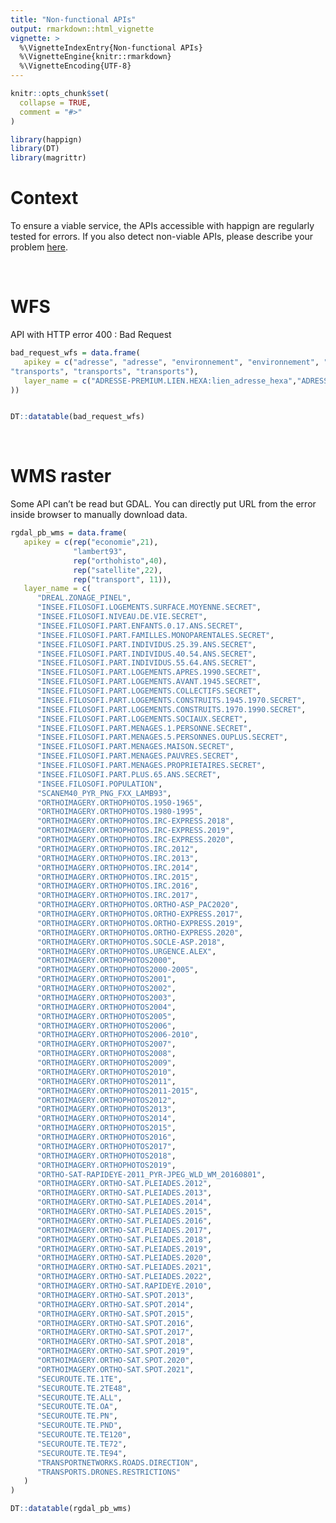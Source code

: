 ```yaml
---
title: "Non-functional APIs"
output: rmarkdown::html_vignette
vignette: >
  %\VignetteIndexEntry{Non-functional APIs}
  %\VignetteEngine{knitr::rmarkdown}
  %\VignetteEncoding{UTF-8}
---
```


```r
knitr::opts_chunk$set(
  collapse = TRUE,
  comment = "#>"
)
```

```r
library(happign)
library(DT)
library(magrittr)
```

# Context
To ensure a viable service, the APIs accessible with happign are regularly tested for errors. If you also detect non-viable APIs, please describe your problem [here](https://github.com/paul-carteron/happign/issues).

<br/>

# WFS

API with HTTP error 400 : Bad Request


```r
bad_request_wfs = data.frame(
   apikey = c("adresse", "adresse", "environnement", "environnement", "parcellaire", 
"transports", "transports", "transports"),
   layer_name = c("ADRESSE-PREMIUM.LIEN.HEXA:lien_adresse_hexa","ADRESSE-PREMIUM.LIEN.IRIS:lien_adresse_iris", "MESURES_COMPENSATOIRES:emprises_lineaires", "MESURES_COMPENSATOIRES:emprises_ponctuelles", "CADASTRALPARCELS.PARCELLAIRE_EXPRESS:borne_parcelle", "SECUROUT.TE:n_te_prescription", "SECUROUT.TE:n_te_rel_franpres", "SECUROUT.TE:n_te_rel_tronpres"
))


DT::datatable(bad_request_wfs)
```

<br/>

# WMS raster

Some API can't be read but GDAL. You can directly put URL from the error inside browser to manually download data.


```r
rgdal_pb_wms = data.frame(
   apikey = c(rep("economie",21),
              "lambert93",
              rep("orthohisto",40),
              rep("satellite",22),
              rep("transport", 11)),
   layer_name = c(
      "DREAL.ZONAGE_PINEL",
      "INSEE.FILOSOFI.LOGEMENTS.SURFACE.MOYENNE.SECRET",
      "INSEE.FILOSOFI.NIVEAU.DE.VIE.SECRET",
      "INSEE.FILOSOFI.PART.ENFANTS.0.17.ANS.SECRET",
      "INSEE.FILOSOFI.PART.FAMILLES.MONOPARENTALES.SECRET",
      "INSEE.FILOSOFI.PART.INDIVIDUS.25.39.ANS.SECRET",
      "INSEE.FILOSOFI.PART.INDIVIDUS.40.54.ANS.SECRET",
      "INSEE.FILOSOFI.PART.INDIVIDUS.55.64.ANS.SECRET",
      "INSEE.FILOSOFI.PART.LOGEMENTS.APRES.1990.SECRET",
      "INSEE.FILOSOFI.PART.LOGEMENTS.AVANT.1945.SECRET",
      "INSEE.FILOSOFI.PART.LOGEMENTS.COLLECTIFS.SECRET",
      "INSEE.FILOSOFI.PART.LOGEMENTS.CONSTRUITS.1945.1970.SECRET",
      "INSEE.FILOSOFI.PART.LOGEMENTS.CONSTRUITS.1970.1990.SECRET",
      "INSEE.FILOSOFI.PART.LOGEMENTS.SOCIAUX.SECRET",
      "INSEE.FILOSOFI.PART.MENAGES.1.PERSONNE.SECRET",
      "INSEE.FILOSOFI.PART.MENAGES.5.PERSONNES.OUPLUS.SECRET",
      "INSEE.FILOSOFI.PART.MENAGES.MAISON.SECRET",
      "INSEE.FILOSOFI.PART.MENAGES.PAUVRES.SECRET",
      "INSEE.FILOSOFI.PART.MENAGES.PROPRIETAIRES.SECRET",
      "INSEE.FILOSOFI.PART.PLUS.65.ANS.SECRET",
      "INSEE.FILOSOFI.POPULATION",
      "SCANEM40_PYR_PNG_FXX_LAMB93",
      "ORTHOIMAGERY.ORTHOPHOTOS.1950-1965",
      "ORTHOIMAGERY.ORTHOPHOTOS.1980-1995",
      "ORTHOIMAGERY.ORTHOPHOTOS.IRC-EXPRESS.2018",
      "ORTHOIMAGERY.ORTHOPHOTOS.IRC-EXPRESS.2019",
      "ORTHOIMAGERY.ORTHOPHOTOS.IRC-EXPRESS.2020",
      "ORTHOIMAGERY.ORTHOPHOTOS.IRC.2012",
      "ORTHOIMAGERY.ORTHOPHOTOS.IRC.2013",
      "ORTHOIMAGERY.ORTHOPHOTOS.IRC.2014",
      "ORTHOIMAGERY.ORTHOPHOTOS.IRC.2015",
      "ORTHOIMAGERY.ORTHOPHOTOS.IRC.2016",
      "ORTHOIMAGERY.ORTHOPHOTOS.IRC.2017",
      "ORTHOIMAGERY.ORTHOPHOTOS.ORTHO-ASP_PAC2020",
      "ORTHOIMAGERY.ORTHOPHOTOS.ORTHO-EXPRESS.2017",
      "ORTHOIMAGERY.ORTHOPHOTOS.ORTHO-EXPRESS.2019",
      "ORTHOIMAGERY.ORTHOPHOTOS.ORTHO-EXPRESS.2020",
      "ORTHOIMAGERY.ORTHOPHOTOS.SOCLE-ASP.2018",
      "ORTHOIMAGERY.ORTHOPHOTOS.URGENCE.ALEX",
      "ORTHOIMAGERY.ORTHOPHOTOS2000",
      "ORTHOIMAGERY.ORTHOPHOTOS2000-2005",
      "ORTHOIMAGERY.ORTHOPHOTOS2001",
      "ORTHOIMAGERY.ORTHOPHOTOS2002",
      "ORTHOIMAGERY.ORTHOPHOTOS2003",
      "ORTHOIMAGERY.ORTHOPHOTOS2004",
      "ORTHOIMAGERY.ORTHOPHOTOS2005",
      "ORTHOIMAGERY.ORTHOPHOTOS2006",
      "ORTHOIMAGERY.ORTHOPHOTOS2006-2010",
      "ORTHOIMAGERY.ORTHOPHOTOS2007",
      "ORTHOIMAGERY.ORTHOPHOTOS2008",
      "ORTHOIMAGERY.ORTHOPHOTOS2009",
      "ORTHOIMAGERY.ORTHOPHOTOS2010",
      "ORTHOIMAGERY.ORTHOPHOTOS2011",
      "ORTHOIMAGERY.ORTHOPHOTOS2011-2015",
      "ORTHOIMAGERY.ORTHOPHOTOS2012",
      "ORTHOIMAGERY.ORTHOPHOTOS2013",
      "ORTHOIMAGERY.ORTHOPHOTOS2014",
      "ORTHOIMAGERY.ORTHOPHOTOS2015",
      "ORTHOIMAGERY.ORTHOPHOTOS2016",
      "ORTHOIMAGERY.ORTHOPHOTOS2017",
      "ORTHOIMAGERY.ORTHOPHOTOS2018",
      "ORTHOIMAGERY.ORTHOPHOTOS2019",
      "ORTHO-SAT-RAPIDEYE-2011_PYR-JPEG_WLD_WM_20160801",
      "ORTHOIMAGERY.ORTHO-SAT.PLEIADES.2012",
      "ORTHOIMAGERY.ORTHO-SAT.PLEIADES.2013",
      "ORTHOIMAGERY.ORTHO-SAT.PLEIADES.2014",
      "ORTHOIMAGERY.ORTHO-SAT.PLEIADES.2015",
      "ORTHOIMAGERY.ORTHO-SAT.PLEIADES.2016",
      "ORTHOIMAGERY.ORTHO-SAT.PLEIADES.2017",
      "ORTHOIMAGERY.ORTHO-SAT.PLEIADES.2018",
      "ORTHOIMAGERY.ORTHO-SAT.PLEIADES.2019",
      "ORTHOIMAGERY.ORTHO-SAT.PLEIADES.2020",
      "ORTHOIMAGERY.ORTHO-SAT.PLEIADES.2021",
      "ORTHOIMAGERY.ORTHO-SAT.PLEIADES.2022",
      "ORTHOIMAGERY.ORTHO-SAT.RAPIDEYE.2010",
      "ORTHOIMAGERY.ORTHO-SAT.SPOT.2013",
      "ORTHOIMAGERY.ORTHO-SAT.SPOT.2014",
      "ORTHOIMAGERY.ORTHO-SAT.SPOT.2015",
      "ORTHOIMAGERY.ORTHO-SAT.SPOT.2016",
      "ORTHOIMAGERY.ORTHO-SAT.SPOT.2017",
      "ORTHOIMAGERY.ORTHO-SAT.SPOT.2018",
      "ORTHOIMAGERY.ORTHO-SAT.SPOT.2019",
      "ORTHOIMAGERY.ORTHO-SAT.SPOT.2020",
      "ORTHOIMAGERY.ORTHO-SAT.SPOT.2021",
      "SECUROUTE.TE.1TE",
      "SECUROUTE.TE.2TE48",
      "SECUROUTE.TE.ALL",
      "SECUROUTE.TE.OA",
      "SECUROUTE.TE.PN",
      "SECUROUTE.TE.PND",
      "SECUROUTE.TE.TE120",
      "SECUROUTE.TE.TE72",
      "SECUROUTE.TE.TE94",
      "TRANSPORTNETWORKS.ROADS.DIRECTION",
      "TRANSPORTS.DRONES.RESTRICTIONS"
   )
)

DT::datatable(rgdal_pb_wms)
```
